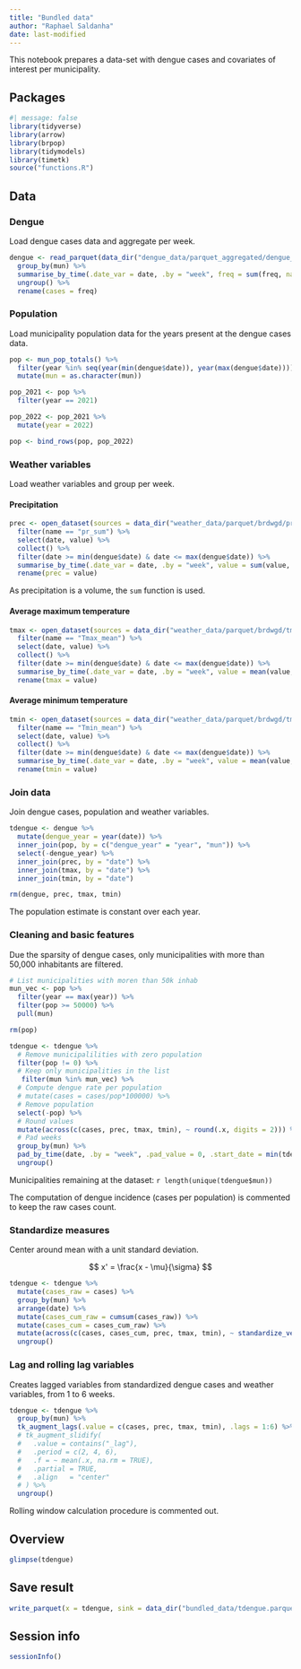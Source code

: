 ```yaml
---
title: "Bundled data"
author: "Raphael Saldanha"
date: last-modified
---
```


This notebook prepares a data-set with dengue cases and covariates of interest per municipality.

## Packages

```r
#| message: false
library(tidyverse)
library(arrow)
library(brpop)
library(tidymodels)
library(timetk)
source("functions.R")
```

## Data

### Dengue

Load dengue cases data and aggregate per week.

```r
dengue <- read_parquet(data_dir("dengue_data/parquet_aggregated/dengue_md.parquet")) %>%
  group_by(mun) %>%
  summarise_by_time(.date_var = date, .by = "week", freq = sum(freq, na.rm = TRUE)) %>%
  ungroup() %>%
  rename(cases = freq)
```

### Population

Load municipality population data for the years present at the dengue cases data.

```r
pop <- mun_pop_totals() %>%
  filter(year %in% seq(year(min(dengue$date)), year(max(dengue$date)))) %>%
  mutate(mun = as.character(mun))

pop_2021 <- pop %>%
  filter(year == 2021)

pop_2022 <- pop_2021 %>%
  mutate(year = 2022)

pop <- bind_rows(pop, pop_2022)
```

### Weather variables

Load weather variables and group per week.

#### Precipitation

```r
prec <- open_dataset(sources = data_dir("weather_data/parquet/brdwgd/pr.parquet")) %>%
  filter(name == "pr_sum") %>%
  select(date, value) %>%
  collect() %>%
  filter(date >= min(dengue$date) & date <= max(dengue$date)) %>%
  summarise_by_time(.date_var = date, .by = "week", value = sum(value, na.rm = TRUE)) %>%
  rename(prec = value)
```

::: callout-note
As precipitation is a volume, the `sum` function is used.
:::

#### Average maximum temperature

```r
tmax <- open_dataset(sources = data_dir("weather_data/parquet/brdwgd/tmax.parquet")) %>%
  filter(name == "Tmax_mean") %>%
  select(date, value) %>%
  collect() %>%
  filter(date >= min(dengue$date) & date <= max(dengue$date)) %>%
  summarise_by_time(.date_var = date, .by = "week", value = mean(value, na.rm = TRUE)) %>%
  rename(tmax = value)
```

#### Average minimum temperature

```r
tmin <- open_dataset(sources = data_dir("weather_data/parquet/brdwgd/tmin.parquet")) %>%
  filter(name == "Tmin_mean") %>%
  select(date, value) %>%
  collect() %>%
  filter(date >= min(dengue$date) & date <= max(dengue$date)) %>%
  summarise_by_time(.date_var = date, .by = "week", value = mean(value, na.rm = TRUE)) %>%
  rename(tmin = value)
```

### Join data

Join dengue cases, population and weather variables.

```r
tdengue <- dengue %>%
  mutate(dengue_year = year(date)) %>%
  inner_join(pop, by = c("dengue_year" = "year", "mun")) %>%
  select(-dengue_year) %>%
  inner_join(prec, by = "date") %>%
  inner_join(tmax, by = "date") %>%
  inner_join(tmin, by = "date")

rm(dengue, prec, tmax, tmin)
```

::: callout-note
The population estimate is constant over each year.
:::

### Cleaning and basic features

Due the sparsity of dengue cases, only municipalities with more than 50,000 inhabitants are filtered.

```r
# List municipalities with moren than 50k inhab
mun_vec <- pop %>%
  filter(year == max(year)) %>%
  filter(pop >= 50000) %>%
  pull(mun)

rm(pop)
```

```r
tdengue <- tdengue %>%
  # Remove municipalilities with zero population
  filter(pop != 0) %>%
  # Keep only municipalities in the list
   filter(mun %in% mun_vec) %>%
  # Compute dengue rate per population
  # mutate(cases = cases/pop*100000) %>%
  # Remove population
  select(-pop) %>%
  # Round values
  mutate(across(c(cases, prec, tmax, tmin), ~ round(.x, digits = 2))) %>%
  # Pad weeks 
  group_by(mun) %>%
  pad_by_time(date, .by = "week", .pad_value = 0, .start_date = min(tdengue$date), .end_date = max(tdengue$date)) %>%
  ungroup()
```

Municipalities remaining at the dataset: `r length(unique(tdengue$mun))`

::: callout-warning
The computation of dengue incidence (cases per population) is commented to keep the raw cases count.
:::

### Standardize measures

Center around mean with a unit standard deviation.

$$
x' = \frac{x - \mu}{\sigma} 
$$

```r
tdengue <- tdengue %>%
  mutate(cases_raw = cases) %>%
  group_by(mun) %>%
  arrange(date) %>%
  mutate(cases_cum_raw = cumsum(cases_raw)) %>%
  mutate(cases_cum = cases_cum_raw) %>%
  mutate(across(c(cases, cases_cum, prec, tmax, tmin), ~ standardize_vec(.x, silent = TRUE))) %>%
  ungroup()
```

### Lag and rolling lag variables

Creates lagged variables from standardized dengue cases and weather variables, from 1 to 6 weeks.

```r
tdengue <- tdengue %>%
  group_by(mun) %>%
  tk_augment_lags(.value = c(cases, prec, tmax, tmin), .lags = 1:6) %>%
  # tk_augment_slidify(
  #   .value = contains("_lag"), 
  #   .period = c(2, 4, 6), 
  #   .f = ~ mean(.x, na.rm = TRUE), 
  #   .partial = TRUE,
  #   .align   = "center"
  # ) %>%
  ungroup()
```

::: callout-warning
Rolling window calculation procedure is commented out.
:::

## Overview

```r
glimpse(tdengue)
```

## Save result

```r
write_parquet(x = tdengue, sink = data_dir("bundled_data/tdengue.parquet"))
```

## Session info

```r
sessionInfo()
```
